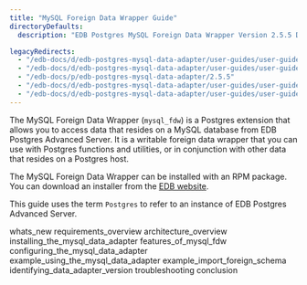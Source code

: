 ```yaml
---
title: "MySQL Foreign Data Wrapper Guide"
directoryDefaults:
  description: "EDB Postgres MySQL Foreign Data Wrapper Version 2.5.5 Documentation and release notes."

legacyRedirects:
  - "/edb-docs/d/edb-postgres-mysql-data-adapter/user-guides/user-guide/2.5.5/index.html"
  - "/edb-docs/d/edb-postgres-mysql-data-adapter/user-guides/user-guide/2.5.5/conclusion.html"
  - "/edb-docs/p/edb-postgres-mysql-data-adapter/2.5.5"
  - "/edb-docs/d/edb-postgres-mysql-data-adapter/user-guides/user-guide/2.5.5/whats_new.html"
  - "/edb-docs/d/edb-postgres-mysql-data-adapter/user-guides/user-guide/2.5.5/genindex.html"
---
```


The MySQL Foreign Data Wrapper (`mysql_fdw`) is a Postgres extension that allows you to access data that resides on a MySQL database from EDB Postgres Advanced Server. It is a writable foreign data wrapper that you can use with Postgres functions and utilities, or in conjunction with other data that resides on a Postgres host.

The MySQL Foreign Data Wrapper can be installed with an RPM package. You can download an installer from the [EDB website](https://www.enterprisedb.com/software-downloads-postgres/).

This guide uses the term `Postgres` to refer to an instance of EDB Postgres Advanced Server.

<div class="toctree" maxdepth="4">

whats_new requirements_overview architecture_overview installing_the_mysql_data_adapter features_of_mysql_fdw configuring_the_mysql_data_adapter example_using_the_mysql_data_adapter example_import_foreign_schema identifying_data_adapter_version troubleshooting conclusion

</div>
